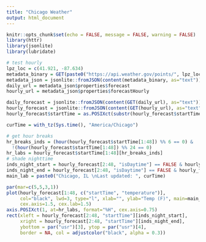 ```yaml
---
title: "Chicago Weather"
output: html_document
---
```


```r
knitr::opts_chunk$set(echo = FALSE, message = FALSE, warning = FALSE)
library(httr)
library(jsonlite)
library(lubridate)
```

```r
# test hourly
lpz_loc = c(41.921, -87.634)
metadata_binary = GET(paste0("https://api.weather.gov/points/", lpz_loc[1], ",", lpz_loc[2]))
metadata_json = jsonlite::fromJSON(content(metadata_binary, as="text"))
daily_url = metadata_json$properties$forecast
hourly_url = metadata_json$properties$forecastHourly

daily_forecast = jsonlite::fromJSON(content(GET(daily_url), as="text"))$properties$periods
hourly_forecast = jsonlite::fromJSON(content(GET(hourly_url), as="text"))$properties$periods
hourly_forecast$startTime = as.POSIXct(substr(hourly_forecast$startTime, 1,19), format="%Y-%m-%dT%H:%M:%S")

curTime = with_tz(Sys.time(), "America/Chicago")
```


```r
# get hour breaks
hr_breaks_inds = (hour(hourly_forecast$startTime[1:48]) %% 6 == 0) & 
  !(hour(hourly_forecast$startTime[1:48]) %% 24 == 0)
hr_labs = hourly_forecast$startTime[1:48][hr_breaks_inds]
# shade nighttime
inds_night_start = hourly_forecast[2:48, "isDaytime"] == FALSE & hourly_forecast[1:47, "isDaytime"] == TRUE
inds_night_end = hourly_forecast[2:48, "isDaytime"] == FALSE & hourly_forecast[3:49, "isDaytime"] == TRUE
main_lab = paste0("Chicago, IL \nLast updated: ", curTime)

par(mar=c(5,5,3,1))
plot(hourly_forecast[1:48, c("startTime", "temperature")], 
     col="black", lwd=3, type="l", xlab="", ylab="Temp (F)", main=main_lab,
     cex.axis=1.5, cex.lab=1.5)
axis.POSIXct(1, at=hr_labs, format="%H", cex.axis=0.75)
rect(xleft = hourly_forecast[2:48, "startTime"][inds_night_start],
     xright = hourly_forecast[2:48, "startTime"][inds_night_end], 
     ybottom = par("usr")[3], ytop = par("usr")[4], 
     border = NA, col = adjustcolor("black", alpha = 0.3))
```

